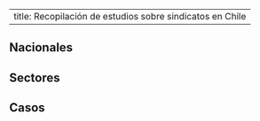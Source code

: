 
---
title: Recopilación de estudios sobre sindicatos en Chile
---

## Nacionales

## Sectores

## Casos